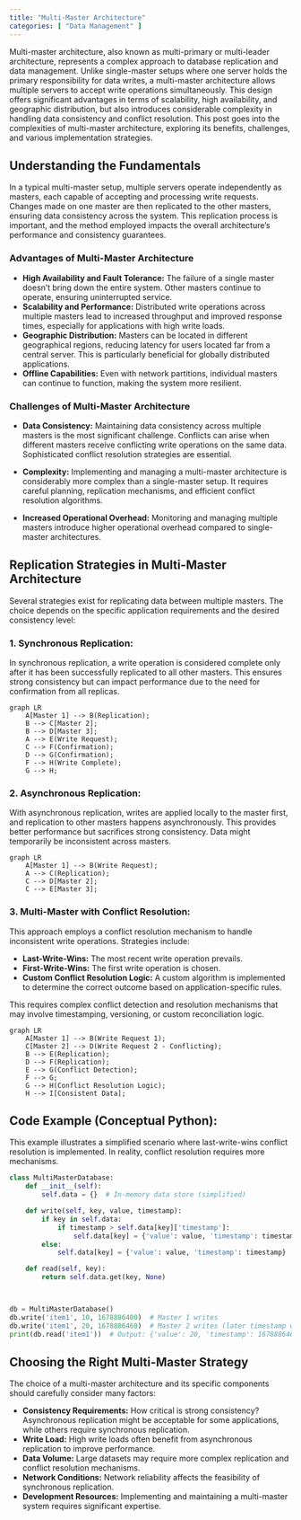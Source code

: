```yaml
---
title: "Multi-Master Architecture"
categories: [ "Data Management" ]
---
```



Multi-master architecture, also known as multi-primary or multi-leader architecture, represents a complex approach to database replication and data management.  Unlike single-master setups where one server holds the primary responsibility for data writes, a multi-master architecture allows multiple servers to accept write operations simultaneously. This design offers significant advantages in terms of scalability, high availability, and geographic distribution, but also introduces considerable complexity in handling data consistency and conflict resolution.  This post goes into the complexities of multi-master architecture, exploring its benefits, challenges, and various implementation strategies.


## Understanding the Fundamentals

In a typical multi-master setup, multiple servers operate independently as masters, each capable of accepting and processing write requests. Changes made on one master are then replicated to the other masters, ensuring data consistency across the system. This replication process is important, and the method employed impacts the overall architecture's performance and consistency guarantees.


### Advantages of Multi-Master Architecture

* **High Availability and Fault Tolerance:**  The failure of a single master doesn't bring down the entire system. Other masters continue to operate, ensuring uninterrupted service.
* **Scalability and Performance:** Distributed write operations across multiple masters lead to increased throughput and improved response times, especially for applications with high write loads.
* **Geographic Distribution:**  Masters can be located in different geographical regions, reducing latency for users located far from a central server. This is particularly beneficial for globally distributed applications.
* **Offline Capabilities:**  Even with network partitions, individual masters can continue to function, making the system more resilient.


### Challenges of Multi-Master Architecture

* **Data Consistency:** Maintaining data consistency across multiple masters is the most significant challenge.  Conflicts can arise when different masters receive conflicting write operations on the same data. Sophisticated conflict resolution strategies are essential.
* **Complexity:**  Implementing and managing a multi-master architecture is considerably more complex than a single-master setup.  It requires careful planning, replication mechanisms, and efficient conflict resolution algorithms.

* **Increased Operational Overhead:**  Monitoring and managing multiple masters introduce higher operational overhead compared to single-master architectures.


## Replication Strategies in Multi-Master Architecture

Several strategies exist for replicating data between multiple masters. The choice depends on the specific application requirements and the desired consistency level:

### 1. Synchronous Replication:

In synchronous replication, a write operation is considered complete only after it has been successfully replicated to all other masters. This ensures strong consistency but can impact performance due to the need for confirmation from all replicas.

```mermaid
graph LR
    A[Master 1] --> B(Replication);
    B --> C[Master 2];
    B --> D[Master 3];
    A --> E(Write Request);
    C --> F(Confirmation);
    D --> G(Confirmation);
    F --> H(Write Complete);
    G --> H;
```

### 2. Asynchronous Replication:

With asynchronous replication, writes are applied locally to the master first, and replication to other masters happens asynchronously.  This provides better performance but sacrifices strong consistency. Data might temporarily be inconsistent across masters.


```mermaid
graph LR
    A[Master 1] --> B(Write Request);
    A --> C(Replication);
    C --> D[Master 2];
    C --> E[Master 3];
```


### 3. Multi-Master with Conflict Resolution:

This approach employs a conflict resolution mechanism to handle inconsistent write operations.  Strategies include:

* **Last-Write-Wins:**  The most recent write operation prevails.
* **First-Write-Wins:** The first write operation is chosen.
* **Custom Conflict Resolution Logic:** A custom algorithm is implemented to determine the correct outcome based on application-specific rules.

This requires complex conflict detection and resolution mechanisms that may involve timestamping, versioning, or custom reconciliation logic.


```mermaid
graph LR
    A[Master 1] --> B(Write Request 1);
    C[Master 2] --> D(Write Request 2 - Conflicting);
    B --> E(Replication);
    D --> F(Replication);
    E --> G(Conflict Detection);
    F --> G;
    G --> H(Conflict Resolution Logic);
    H --> I[Consistent Data];
```


## Code Example (Conceptual Python):

This example illustrates a simplified scenario where last-write-wins conflict resolution is implemented. In reality, conflict resolution requires more mechanisms.


```python
class MultiMasterDatabase:
    def __init__(self):
        self.data = {}  # In-memory data store (simplified)

    def write(self, key, value, timestamp):
        if key in self.data:
            if timestamp > self.data[key]['timestamp']:
                self.data[key] = {'value': value, 'timestamp': timestamp}
        else:
            self.data[key] = {'value': value, 'timestamp': timestamp}

    def read(self, key):
        return self.data.get(key, None)



db = MultiMasterDatabase()
db.write('item1', 10, 1678886400)  # Master 1 writes
db.write('item1', 20, 1678886460)  # Master 2 writes (later timestamp wins)
print(db.read('item1'))  # Output: {'value': 20, 'timestamp': 1678886460}

```


## Choosing the Right Multi-Master Strategy

The choice of a multi-master architecture and its specific components should carefully consider many factors:

* **Consistency Requirements:** How critical is strong consistency?  Asynchronous replication might be acceptable for some applications, while others require synchronous replication.
* **Write Load:**  High write loads often benefit from asynchronous replication to improve performance.
* **Data Volume:**  Large datasets may require more complex replication and conflict resolution mechanisms.
* **Network Conditions:**  Network reliability affects the feasibility of synchronous replication.
* **Development Resources:**  Implementing and maintaining a multi-master system requires significant expertise.




